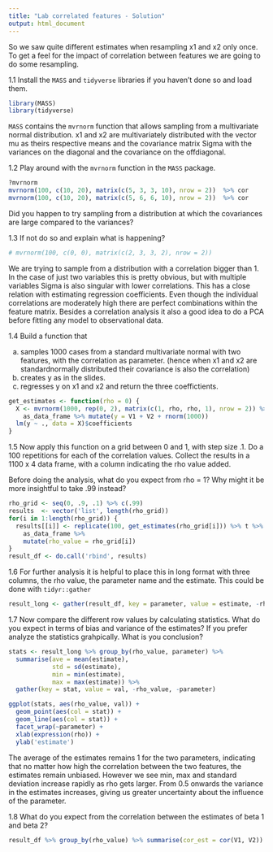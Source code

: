 ```yaml
---
title: "Lab correlated features - Solution"
output: html_document
---
```


So we saw quite different estimates when resampling x1 and x2 only once. To get a feel for the impact of correlation between features we are going to do some resampling. 


1.1 Install the `MASS` and `tidyverse` libraries if you haven't done so and load them.

```r
library(MASS)
library(tidyverse)
```

`MASS` contains the `mvrnorm` function that allows sampling from a multivariate normal distribution. x1 and x2 are multivariately distributed with the vector mu as theirs respective means and the covariance matrix Sigma with the variances on the diagonal and the covariance on the offdiagonal.

1.2 Play around with the `mvrnorm` function in the `MASS` package.

```r
?mvrnorm
mvrnorm(100, c(10, 20), matrix(c(5, 3, 3, 10), nrow = 2))  %>% cor
mvrnorm(100, c(10, 20), matrix(c(5, 6, 6, 10), nrow = 2))  %>% cor
```

Did you happen to try sampling from a distribution at which the covariances are large compared to the variances?

1.3 If not do so and explain what is happening?

```r
# mvrnorm(100, c(0, 0), matrix(c(2, 3, 3, 2), nrow = 2))
```

We are trying to sample from a distribution with a correlation bigger than 1. In the case of just two variables this is pretty obvious, but with multiple variables Sigma is also singular with lower correlations. This has a close relation with estimating regression coefficients. Even though the individual correlations are moderately high there are perfect combinations within the feature matrix. Besides a correlation analysis it also a good idea to do a PCA before fitting any model to observational data.

1.4 Build a function that 

a) samples 1000 cases from a standard multivariate normal with two features, with the correlation as parameter.
   (hence when x1 and x2 are standardnormally distributed their covariance is also the correlation)
b) creates y as in the slides.
c) regresses y on x1 and x2 and return the three coeffictients.

```r
get_estimates <- function(rho = 0) {
  X <- mvrnorm(1000, rep(0, 2), matrix(c(1, rho, rho, 1), nrow = 2)) %>% 
    as_data_frame %>% mutate(y = V1 + V2 + rnorm(1000))
  lm(y ~ ., data = X)$coefficients
}
```

1.5 Now apply this function on a grid between 0 and 1, with step size .1. Do a 100 repetitions for each of the correlation values. Collect the results in a 1100 x 4 data frame, with a column indicating the rho value added.

Before doing the analysis, what do you expect from rho = 1? Why might it be more insightful to take .99 instead?

```r
rho_grid <- seq(0, .9, .1) %>% c(.99)
results  <- vector('list', length(rho_grid)) 
for(i in 1:length(rho_grid)) {
  results[[i]] <- replicate(100, get_estimates(rho_grid[i])) %>% t %>% 
    as_data_frame %>% 
    mutate(rho_value = rho_grid[i])
}
result_df <- do.call('rbind', results)
```

1.6 For further analysis it is helpful to place this in long format with three columns, the rho value, the parameter name and the estimate. This could be done with `tidyr::gather`

```r
result_long <- gather(result_df, key = parameter, value = estimate, -rho_value)
```

1.7 Now compare the different row values by calculating statistics. What do you expect in terms of bias and variance of the estimates? If you prefer analyze the statistics grahpically. What is you conclusion?

```r
stats <- result_long %>% group_by(rho_value, parameter) %>% 
  summarise(ave = mean(estimate), 
            std = sd(estimate),
            min = min(estimate),
            max = max(estimate)) %>% 
  gather(key = stat, value = val, -rho_value, -parameter)

ggplot(stats, aes(rho_value, val)) + 
  geom_point(aes(col = stat)) +
  geom_line(aes(col = stat)) + 
  facet_wrap(~parameter) +
  xlab(expression(rho)) +
  ylab('estimate')
```

The average of the estimates remains 1 for the two parameters, indicating that no matter how high the correlation between the two features, the estimates remain unbiased. However we see min, max and standard deviation increase rapidly as rho gets larger. From 0.5 onwards the variance in the estimates increases, giving us greater uncertainty about the influence of the parameter.

1.8 What do you expect from the correlation between the estimates of beta 1 and beta 2?

```r
result_df %>% group_by(rho_value) %>% summarise(cor_est = cor(V1, V2))
```


